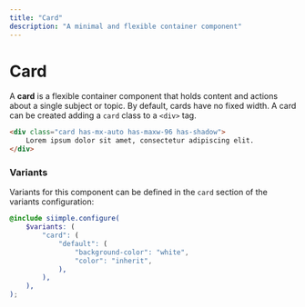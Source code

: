 ```yaml
---
title: "Card"
description: "A minimal and flexible container component"
--- 
```


# Card

A **card** is a flexible container component that holds content and actions about a single subject or topic. By default, cards have no fixed width. A card can be created adding a `card` class to a `<div>` tag.


```html live=true
<div class="card has-mx-auto has-maxw-96 has-shadow">
    Lorem ipsum dolor sit amet, consectetur adipiscing elit. 
</div>
```

### Variants

Variants for this component can be defined in the `card` section of the variants configuration:

```scss
@include siimple.configure(
    $variants: (
        "card": (
            "default": (
                "background-color": "white",
                "color": "inherit",
            ),
        ),
    ),
);
```
